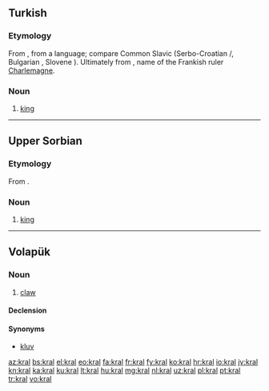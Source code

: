 {{also|král|Král|kráľ}}
==Turkish==

===Etymology===
From {{etyl|ota|tr}} {{term|قرال|tr=kral|lang=ota}}, from a {{etyl|zls|tr}} language; compare Common Slavic {{term/t|sla-pro|*korljь||king}} (Serbo-Croatian {{term|krȃlj|lang=sh}}/{{term|кра̑љ|lang=sh}}, Bulgarian {{term|крал|tr=kral|lang=bg}}, Slovene {{term|králj|lang=sl}}). Ultimately from {{etyl|goh|tr}} {{term|Karl|lang=goh}}, name of the Frankish ruler [[Charlemagne]].

===Noun===
{{head|tr|noun}}

# [[king]] {{gloss|head of a country}}

----

==Upper Sorbian==

===Etymology===
From {{etyl|sla-pro|hsb}} {{term/t|sla-pro|*korljь}}.

===Noun===
{{head|hsb|noun|g=m}}

# [[king]]

----

==Volapük==

===Noun===
{{vo-noun}}

# [[claw]]

====Declension====
{{vo-decl-noun}}

====Synonyms====
* [[kluv]]

[[az:kral]]
[[bs:kral]]
[[el:kral]]
[[eo:kral]]
[[fa:kral]]
[[fr:kral]]
[[fy:kral]]
[[ko:kral]]
[[hr:kral]]
[[io:kral]]
[[jv:kral]]
[[kn:kral]]
[[ka:kral]]
[[ku:kral]]
[[lt:kral]]
[[hu:kral]]
[[mg:kral]]
[[nl:kral]]
[[uz:kral]]
[[pl:kral]]
[[pt:kral]]
[[tr:kral]]
[[vo:kral]]